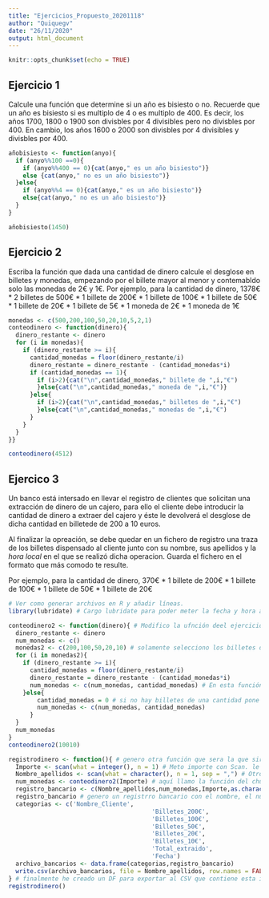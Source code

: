 ```yaml
---
title: "Ejercicios_Propuesto_20201118"
author: "Quiquegv"
date: "26/11/2020"
output: html_document
---
```


```r
knitr::opts_chunk$set(echo = TRUE)
```
## Ejercicio 1
Calcule una función que determine si un año es bisiesto o no.
Recuerde que un año es bisiesto si es multiplo de 4 o es multiplo de 400.
Es decir, los años 1700, 1800 o 1900 son divisbles por 4 divisibles pero no divisbles por 400.
En cambio, los años 1600 o 2000 son divisbles por 4 divisibles y divisbles por 400.


```r
añobisiesto <- function(anyo){
  if (anyo%%100 ==0){
    if (anyo%%400 == 0){cat(anyo," es un año bisiesto")}
    else {cat(anyo," no es un año bisiesto")}
  }else{
    if (anyo%%4 == 0){cat(anyo," es un año bisiesto")}
    else{cat(anyo," no es un año bisiesto")}
  }
}
```

```r
añobisiesto(1450)
```

## Ejercicio 2
Escriba la función que dada una cantidad de dinero calcule el desglose en billetes y monedas, empezando por el billete mayor al menor y contemabldo solo las monedas de 2€ y 1€. Por ejemplo, para la cantidad de dinero, 1378€
* 2 billetes de 500€
* 1 billete  de 200€
* 1 billete  de 100€
* 1 billete  de  50€
* 1 billete  de  20€
* 1 billete  de   5€
* 1 moneda   de   2€
* 1 moneda   de   1€

```r
monedas <- c(500,200,100,50,20,10,5,2,1)
conteodinero <- function(dinero){
  dinero_restante <- dinero
  for (i in monedas){
    if (dinero_restante >= i){
      cantidad_monedas = floor(dinero_restante/i)
      dinero_restante = dinero_restante - (cantidad_monedas*i)
      if (cantidad_monedas == 1){
        if (i>2){cat("\n",cantidad_monedas," billete de ",i,"€")
        }else{cat("\n",cantidad_monedas," moneda de ",i,"€")}
      }else{
        if (i>2){cat("\n",cantidad_monedas," billetes de ",i,"€")
        }else{cat("\n",cantidad_monedas," monedas de ",i,"€")
      }
    }
  }
}}
```

```r
conteodinero(4512)
```

## Ejercico 3
Un banco está intersado en llevar el registro de clientes que solicitan una extracción de dinero de un cajero, para ello el cliente debe introducir la cantidad de dinero a extraer del cajero y éste le devolverá el desglose de dicha cantidad en billetede de 200 a 10 euros. 

Al finalizar la opreación, se debe quedar en un fichero de registro una traza de los billetes dispensado al cliente junto con su nombre, sus apellidos y la *hora local* en el que se realizó dicha operacion. Guarda el fichero en el formato que más comodo te resulte.

Por ejemplo, para la cantidad de dinero, 370€
* 1 billete  de 200€
* 1 billete  de 100€
* 1 billete  de  50€
* 1 billete  de  20€

```r
# Ver como generar archivos en R y añadir líneas.
library(lubridate) # Cargo lubridate para poder meter la fecha y hora actual

```

```r
conteodinero2 <- function(dinero){ # Modifico la ufnción deel ejercicio anterior para aplicarla a este
  dinero_restante <- dinero
  num_monedas <- c()
  monedas2 <- c(200,100,50,20,10) # solamente selecciono los billetes de 200 a 10
  for (i in monedas2){
    if (dinero_restante >= i){
      cantidad_monedas = floor(dinero_restante/i)
      dinero_restante = dinero_restante - (cantidad_monedas*i)
      num_monedas <- c(num_monedas, cantidad_monedas) # En esta función lo que hago es crear un vector que acumule los núm de billetes de cada cantidad.
    }else{
        cantidad_monedas = 0 # si no hay billetes de una cantidad pone 0. 
        num_monedas <- c(num_monedas, cantidad_monedas)
      }
  }
  num_monedas
}
conteodinero2(10010)
```



```r
registrodinero <- function(){ # genero otra función que sera la que sirva de registro. 
  Importe <- scan(what = integer(), n = 1) # Meto importe con Scan. le pongo n=1 para que acepte solo un valor. 
  Nombre_apellidos <- scan(what = character(), n = 1, sep = ",") # Otro Scan para le nombre. También tiene n=1 t sep = , para que al poner nombres y apellidos no interprete el espacio como separador. 
  num_monedas <- conteodinero2(Importe) # aquí llamo la función del chunk anterior que he convertido en un vector con el numero de billetes
  registro_bancario <- c(Nombre_apellidos,num_monedas,Importe,as.character(now()))
  registro_bancario # genero un registrro bancario con el nombre, el num de billetes, el importe y la fecha y hora del momento. 
  categorias <- c('Nombre_Cliente', 
                                        'Billetes_200€',
                                        'Billetes_100€',
                                        'Billetes_50€',
                                        'Billetes_20€',
                                        'Billetes_10€',
                                        'Total_extraido',
                                        'Fecha')
  archivo_bancarios <- data.frame(categorias,registro_bancario)
  write.csv(archivo_bancarios, file = Nombre_apellidos, row.names = FALSE)
} # finalmente he creado un DF para exportar al CSV que contiene esta información. El nombre deel arhcivo sera el nombre y apellidos introducidos por el cliente. 
registrodinero()
```


